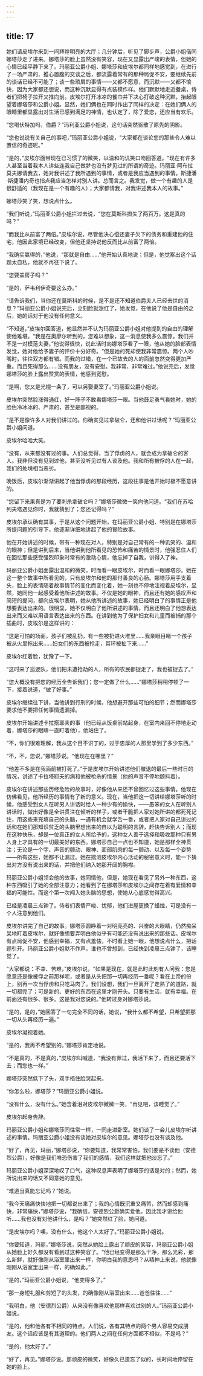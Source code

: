 ```yaml
---
---
---
```

title: 17
---





她们请皮埃尔来到一间辉煌明亮的大厅；几分钟后，听见了脚步声，公爵小姐偕同娜塔莎走了进来。娜塔莎的脸上虽然没有笑容，现在又显露出严峻的表情，但她的心情已经平静下来了。玛丽亚公爵小姐、娜塔莎和皮埃尔都同样地感觉到，在进行了一场严肃的、推心置腹的交谈之后，都流露着常有的那种局促不安，要继续先前的谈话已经不可能了；谈一些琐屑的事情——又都不愿意，而沉默——又都不愉快，因为大家都还想说，而这种沉默显得有点装模作样。他们默默地走近餐桌，侍者们把椅子拉开又推向前。皮埃尔打开冰凉的餐巾并下决心打破这种沉默，抬起眼望着娜塔莎和公爵小姐。显然，她们俩也在同时作出了同样的决定：在她们俩人的眼睛里都显露出对生活已感到满足的神情，也认定了，除了爱恋，还应当有欢乐。

“您喝伏特加吗，伯爵？”玛利亚公爵小姐说，这句话突然驱散了原先的阴影。

“您也说说有关自己的事吧，”玛丽亚公爵小姐说，“大家都在谈论您的那些令人难以置信的奇迹呢。”

“是的，”皮埃尔面带现在已习惯了的微笑，以温和的讥笑口吻回答道。“现在有许多人甚至当着我本人讲些连我自己做梦也没有梦见过的所谓的奇迹。玛丽亚·阿布拉莫夫娜请我去，她对我讲述了我所遇到的事情，或者是我应当遇到的事情。斯捷潘·斯捷潘内奇也指点我应当怎样对别人讲。总而言之。我发觉，做一个有趣的人是很舒适的（我现在是一个有趣的人）；大家都请我，对我讲述我本人的故事。”

娜塔莎笑了笑，想说点什么。

“我们听说，”玛丽亚公爵小姐拦过去说，“您在莫斯科损失了两百万。这是真的吗？”

“而我比从前富了两倍。”皮埃尔说，尽管他决心偿还妻子欠下的债务和重建他的住宅，他因此家境已经改变，但他还坚持说他反而比从前富了两倍。

“我确实赢得的，”他说，“那就是自由……”他开始认真地说；但是，他觉察出这个话题太自私，他就不再往下说了。

“您要盖房子吗？”

“是的，萨韦利伊奇要这么办。”

“请告诉我们，当你还在莫斯科的时候，是不是还不知道伯爵夫人已经去世的消息？”玛丽亚公爵小姐说完后，立刻脸就涨红了，她发觉，在他说了他是自由的之后，她的话对于他没有任何意义。

“不知道，”皮埃尔回答道，他显然并不认为玛丽亚公爵小姐对他提到的自由的理解使他难堪。“我是在奥廖尔听到的，您难以想象，这一消息使我多么震惊。我们并不是一对模范夫妻，”他说得很快，说此话时向娜塔莎看了一眼，他从她的脸部表情发觉，她对他给予妻子的评价十分好奇。“但是她的死却使我非常震惊。两个人吵嘴时，往往双方都有错。而我的过错，在一个已故去的人的面前忽然变得更加严重。而且死得那么……没有朋友，没有安慰。我非常、非常难过。”他说完后，发觉娜塔莎的脸上露出赞赏的表情，他感到宽慰。

“是啊，您又是光棍一条了，可以另娶妻室了。”玛丽亚公爵小姐说。

皮埃尔突然脸涨得通红，好一阵子不敢看娜塔莎一眼。当他鼓足勇气看她时，她的脸色冷冰冰的、严肃的，甚至是鄙视的。

“是不是像许多人对我们讲过的。你确实见过拿破仑，还和他讲过话呢？”玛丽亚公爵小姐问道。

皮埃尔哈哈大笑。

“没有，从来都没有过的事。人们总觉得，当了俘虏的人，就会成为拿破仑的客人。我非但没有见到过他，甚至没听见过有人谈及他。我和所有被俘的人在一起，我们的处境相当恶劣。

晚饭后，皮埃尔渐渐讲起了他当俘虏的那段经历，这段往事是他开始时极不愿意讲的。

“您留下来果真是为了要刺杀拿破仑吗？”娜塔莎微微一笑向他问道。“我们在苏哈列夫塔遇见你时，我就猜到了；您还记得吗？”

皮埃尔承认确有其事，于是从这个问题开始，在玛丽亚公爵小姐、特别是在娜塔莎所提问题的引导下，他逐渐详细地讲起了他的冒险故事。

他在开始讲述的时候，带有一种现在对人，特别是对自己常有的一种讥笑的、温和的眼神；但是讲到后来，当他讲到他所看见的恐怖和痛苦的情景时，他强忍住人们在回忆那些感受强烈印象时常有的激动心情，他忘掉了自我，讲得入了神。

玛丽亚公爵小姐面露出温和的微笑，时而看一眼皮埃尔，时而看一眼娜塔莎。她在这一整个故事中所看见的，只有皮埃尔和他的那付善良的心肠。娜塔莎用手支着头，脸上的表情随着故事情节的变化而变化着，她一刻也不停地注视着皮埃尔，显然，她同他一起感受着他所讲述的故事。不仅是她的眼神，而且还有她的感叹声和简短的提问，都向皮埃尔表明，她从他所讲述的故事，她已经明白了的事情正是他想要表达出来的。很明显，她不仅明白了他所讲述的事情，而且还明白了他想表达出来而又难以用语言表达出来的东西。在讲到他为了保护妇女和儿童而被捕的那个插曲时，皮埃尔是这样讲的：

“这是可怕的场面，孩子们被乱扔，有一些被扔进火堆里……我亲眼目睹一个孩子被从火里拖出来……妇女们的东西被抢走，耳环被扯下来……”

皮埃尔红着脸，犹豫了一下。

“这时来了巡逻队，他们把未遭抢劫的人，所有的农民都捉走了，我也被捉去了。”

“您大概没有把您的经历全告诉我们；您一定做了什么……”娜塔莎稍稍停顿了一下，接着说道，“做了好事。”

皮埃尔继续往下讲，当他讲到行刑的时候，他想避开那些可怕的细节；然而娜塔莎要求他不要把任何事情遗漏掉。

皮埃尔开始讲述卡拉搭耶夫的事（他已经从饭桌前站起身，在室内来回不停地走动着，娜塔莎的眼睛一直盯着他），他站住了。

“不，你们很难理解，我从这个目不识丁的，过于忠厚的人那里学到了多少东西。”

“不，不，您说，”娜塔莎说。“他现在在哪里？”

“他差不多是在我面前被打死了。”于是皮埃尔开始讲述他们撤退的最后一些时日的情况，讲述了卡拉塔耶夫的病和他被枪杀的情景（他的声音不停地颤抖着）。

皮埃尔在讲述那些历经危险的故事时，好像他从来还不曾回忆过这些事情。他现在仿佛看见，他所经历的事情有了新的意义。现在，当他把这一切讲给娜塔莎听的时候，他感受到女人在听男人讲话时给人一种少有的愉快，——愚笨的女人在听别人讲话时，做出好像是全讲贯注在倾听的样子，或者干脆把人家对她所讲的都死死记住，用这些来充填自己的头脑，一遇有机会就学舌一番，或者把人家对自己讲过的话和在她们那知识贫乏的头脑里想出来的自以为聪明的言辞，赶快告诉别人；而现在这种快乐，却是一位真正的女人所给予的，这种女人善于选择和吸收那种只有男人身上才具有的一切最美好的东西。娜塔莎自己一点也不知道，她是那样全神贯注；无论是一个字、声音的颤动、眼神、面部肌肉的每一颤动、以及每一个姿势——所有这些，她都不让漏过。她在揣测皮埃尔内心活动的秘密意义时，能一下猜出对方没有说出来的话，并把他们纳入她那开阔的胸襟。

玛丽亚公爵小姐领会他的故事，她同情他，但是，她现在看见了另外一种东西，这种东西吸引了她的全部注意力；她看到了在娜塔莎和皮埃尔之间存在着有爱情和幸福的可能性。而这个第一次闯入她头脑的思想，使她从心底感觉得高兴。

已经是凌晨三点钟了。侍者们表情严峻、忧郁，他们进屋更换了蜡烛，可是没有一个人注意到他们。

皮埃尔讲完了自己的故事。娜塔莎圆睁着一对明亮亮的、兴奋的大眼睛，仍然痴呆呆地盯着皮埃尔，就好像想要弄明白他似乎有可能还没有说出来的那些话。皮埃尔有点局促不安，他感到幸福，又有点羞怯，不时看上她一眼，他想说点什么，把话题引开。玛丽亚公爵小姐默不作声。谁也不曾想到，已经快到凌晨三点钟了，该睡觉了。

“大家都说：不幸、苦难，”皮埃尔说，“如果是现在，就是此时此刻有人问我：您是愿意还是像被俘之前那样呢，或者是从头把那一切再经历一番呢？看在上帝的份上，别再一次当俘虏和只吃马肉了。我们设想，我们一旦离开了走熟了的道路，就一切都完了；可是新的、更好的东西在这里才刚开头。只要有生活，就有幸福。在前面还有很多、很多。这是我对您说的。”他转过身对娜塔莎说。

“是的，是的，”她回答了一句完全不同的话，她说，“我什么都不希望，只希望把那一切从头再经历一遍。”

皮埃尔凝视着她。

“是的，我再不希望别的。”娜塔莎肯定地说。

“不是真的，不是真的，”皮埃尔叫喊道，“我没有罪过，我活下来了，而且还要活下去；而您也一样。”

娜塔莎突然低下了头，双手捂住脸哭起来。

“你怎么啦，娜塔莎？”玛丽亚公爵小姐说。

“没有什么，没有什么。”她含着泪对皮埃尔微微一笑，“再见吧，该睡觉了。”

皮埃尔起身告辞。

玛丽亚公爵小姐和娜塔莎同往常一样，一同走进卧室。她们谈了一会儿皮埃尔听讲述的事情。玛丽亚公爵小姐没有谈她对皮埃尔的意见。娜塔莎也没有谈及他。

“好了，再见，玛丽，”娜塔莎说，“你要知道，我常常害怕，我们要是不谈他（安德烈公爵），好像是我们唯恐伤害了我们的感情，我们这样就把他淡忘了。”

玛丽亚公爵小姐深深地叹了口气，这种叹息声表明了娜塔莎的话是对的；然而，她所说出来的话又不同意她的意见。

“难道当真能忘记吗？”她说。

“我今天痛痛快快地把一切都说出来了；我的心情既沉重又痛苦，然而却感到痛快，非常痛快，”娜塔莎说，“我确信，安德烈公爵确实爱他。因此我才讲给他听……我也没有对他讲什么，是吗？”她突然红了脸，她问道。

“是皮埃尔吗？噢，没有什么，他这个人太好了。”玛丽亚公爵小姐说。

“你要知道，玛丽，”娜塔莎说，突然从她脸上露出了顽皮的笑容，玛丽亚公爵小姐从她脸上好久都没有看到过这种笑容了。“他已经变得是那么干净，那么光彩，那么新鲜，就好像刚从浴室里出来一样，你明白我的意思吗？从精神上来说，他就像刚刚从浴室里出来一样，的确如此。”

“是的，”玛丽亚公爵小姐说，“他变得多了。”

“那一身短礼服和剪短了的头发，的确像刚从浴室出来……爸爸往往……”

“我明白，他（安德烈公爵）从来没有像喜欢他那样喜欢过别的人。”玛丽亚公爵小姐说。

“是的，他和他各有不相同的特点。人们说，各有其特点的两个男人容易交成朋友。这个话应该是有其道理的。他们两人之间在任何方面都不相似，不是吗？”

“是的，他太好了。”

“好了，再见。”娜塔莎说。那顽皮的微笑，好像久已遗忘了似的，长时间地停留在她的脸上。